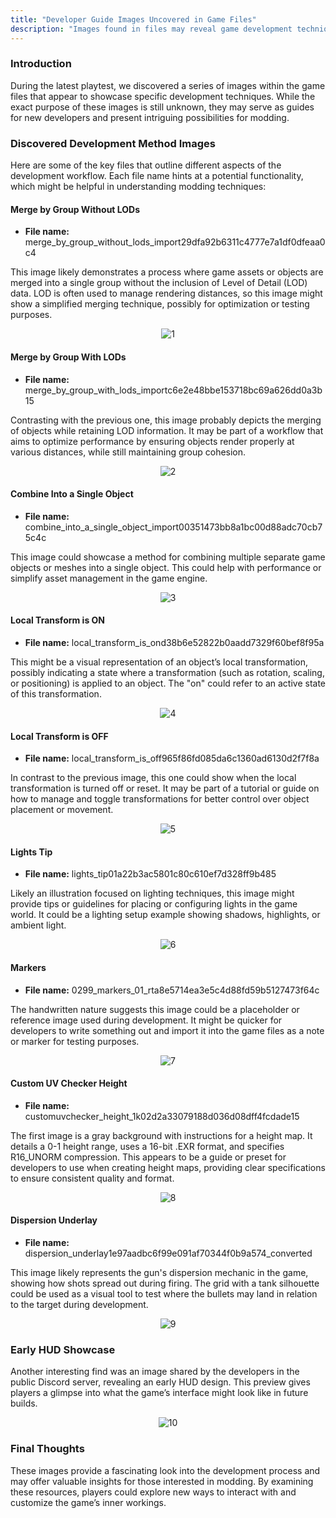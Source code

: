 ```yaml
---
title: "Developer Guide Images Uncovered in Game Files"
description: "Images found in files may reveal game development techniques and workflows sparking possibilities for modding."
---
```


### Introduction
During the latest playtest, we discovered a series of images within the game files that appear to showcase specific development techniques. While the exact purpose of these images is still unknown, they may serve as guides for new developers and present intriguing possibilities for modding.

### Discovered Development Method Images
Here are some of the key files that outline different aspects of the development workflow. Each file name hints at a potential functionality, which might be helpful in understanding modding techniques:

#### Merge by Group Without LODs

- **File name:** merge_by_group_without_lods_import29dfa92b6311c4777e7a1df0dfeaa0c4

This image likely demonstrates a process where game assets or objects are merged into a single group without the inclusion of Level of Detail (LOD) data. LOD is often used to manage rendering distances, so this image might show a simplified merging technique, possibly for optimization or testing purposes.

<div align="center">

![1](https://raw.githubusercontent.com/ThatSINEWAVE/pcw-bughunters/refs/heads/main/images/datamining/Development%20Images/merge_by_group_without_lods_import29dfa92b6311c4777e7a1df0dfeaa0c4_converted.png)

</div>

#### Merge by Group With LODs

- **File name:** merge_by_group_with_lods_importc6e2e48bbe153718bc69a626dd0a3b15

Contrasting with the previous one, this image probably depicts the merging of objects while retaining LOD information. It may be part of a workflow that aims to optimize performance by ensuring objects render properly at various distances, while still maintaining group cohesion.

<div align="center">

![2](https://raw.githubusercontent.com/ThatSINEWAVE/pcw-bughunters/refs/heads/main/images/datamining/Development%20Images/merge_by_group_with_lods_importc6e2e48bbe153718bc69a626dd0a3b15_converted.png)

</div>

#### Combine Into a Single Object

- **File name:** combine_into_a_single_object_import00351473bb8a1bc00d88adc70cb75c4c

This image could showcase a method for combining multiple separate game objects or meshes into a single object. This could help with performance or simplify asset management in the game engine.

<div align="center">

![3](https://raw.githubusercontent.com/ThatSINEWAVE/pcw-bughunters/refs/heads/main/images/datamining/Development%20Images/combine_into_a_single_object_import00351473bb8a1bc00d88adc70cb75c4c_converted.png)

</div>

#### Local Transform is ON

- **File name:** local_transform_is_ond38b6e52822b0aadd7329f60bef8f95a

This might be a visual representation of an object’s local transformation, possibly indicating a state where a transformation (such as rotation, scaling, or positioning) is applied to an object. The "on" could refer to an active state of this transformation.

<div align="center">

![4](https://raw.githubusercontent.com/ThatSINEWAVE/pcw-bughunters/refs/heads/main/images/datamining/Development%20Images/local_transform_is_ond38b6e52822b0aadd7329f60bef8f95a_converted.png)

</div>

#### Local Transform is OFF

- **File name:** local_transform_is_off965f86fd085da6c1360ad6130d2f7f8a

In contrast to the previous image, this one could show when the local transformation is turned off or reset. It may be part of a tutorial or guide on how to manage and toggle transformations for better control over object placement or movement.

<div align="center">

![5](https://raw.githubusercontent.com/ThatSINEWAVE/pcw-bughunters/refs/heads/main/images/datamining/Development%20Images/local_transform_is_off965f86fd085da6c1360ad6130d2f7f8a_converted.png)

</div>

#### Lights Tip

- **File name:** lights_tip01a22b3ac5801c80c610ef7d328ff9b485

Likely an illustration focused on lighting techniques, this image might provide tips or guidelines for placing or configuring lights in the game world. It could be a lighting setup example showing shadows, highlights, or ambient light.

<div align="center">

![6](https://raw.githubusercontent.com/ThatSINEWAVE/pcw-bughunters/refs/heads/main/images/datamining/Development%20Images/lights_tip01a22b3ac5801c80c610ef7d328ff9b485_converted.png)

</div>

#### Markers

- **File name:** 0299_markers_01_rta8e5714ea3e5c4d88fd59b5127473f64c

The handwritten nature suggests this image could be a placeholder or reference image used during development. It might be quicker for developers to write something out and import it into the game files as a note or marker for testing purposes.

<div align="center">

![7](https://raw.githubusercontent.com/ThatSINEWAVE/pcw-bughunters/refs/heads/main/images/datamining/Development%20Images/0299_markers_01_rta8e5714ea3e5c4d88fd59b5127473f64c_converted.png)

</div>

#### Custom UV Checker Height

- **File name:** customuvchecker_height_1k02d2a33079188d036d08dff4fcdade15

The first image is a gray background with instructions for a height map. It details a 0-1 height range, uses a 16-bit .EXR format, and specifies R16_UNORM compression. This appears to be a guide or preset for developers to use when creating height maps, providing clear specifications to ensure consistent quality and format.

<div align="center">

![8](https://raw.githubusercontent.com/ThatSINEWAVE/pcw-bughunters/refs/heads/main/images/datamining/Development%20Images/customuvchecker_height_1k02d2a33079188d036d08dff4fcdade15_converted.png)

</div>

#### Dispersion Underlay

- **File name:** dispersion_underlay1e97aadbc6f99e091af70344f0b9a574_converted

This image likely represents the gun's dispersion mechanic in the game, showing how shots spread out during firing. The grid with a tank silhouette could be used as a visual tool to test where the bullets may land in relation to the target during development.

<div align="center">

![9](https://raw.githubusercontent.com/ThatSINEWAVE/pcw-bughunters/refs/heads/main/images/datamining/Development%20Images/dispersion_underlay1e97aadbc6f99e091af70344f0b9a574_converted.png)

</div>

### Early HUD Showcase

Another interesting find was an image shared by the developers in the public Discord server, revealing an early HUD design. This preview gives players a glimpse into what the game’s interface might look like in future builds.

<div align="center">

![10](https://raw.githubusercontent.com/ThatSINEWAVE/pcw-bughunters/refs/heads/main/images/datamining/Development%20Images/CW_HUD-100.png)

</div>

### Final Thoughts

These images provide a fascinating look into the development process and may offer valuable insights for those interested in modding. By examining these resources, players could explore new ways to interact with and customize the game’s inner workings.